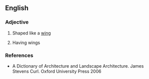 ==English==

===Adjective===
{{en-adj}}

# Shaped like a [[wing]]
# {{context|of a building}} Having wings

===References===
* A Dictionary of Architecture and Landscape Architecture. James Stevens Curl. Oxford University Press 2006